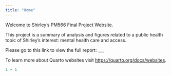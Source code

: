 ```yaml
---
title: "Home"
---
```


Welcome to Shirley's PM566 Final Project Website.

This project is a summary of analysis and figures related to a public health topic of Shirley's interest: mental health care and access.

Please go to this link to view the full report: \_\_\_

To learn more about Quarto websites visit <https://quarto.org/docs/websites>.

```r
1 + 1
```
